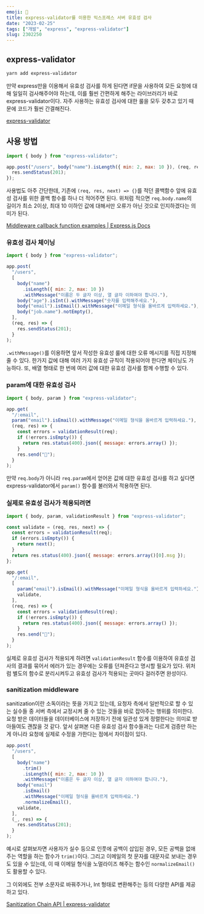 ```yaml
---
emoji: 💉
title: express-validator를 이용한 익스프레스 서버 유효성 검사
date: "2023-02-25"
tags: ["개발", "express", "express-validator"]
slug: 2302250
---
```


## express-validator

```sh
yarn add express-validator
```

만약 express만을 이용해서 유효성 검사를 하게 된다면 if문을 사용하여 모든 요청에 대해 일일히 검사해주어야 하는데, 이를 훨씬 간편하게 해주는 라이브러리가 바로 express-validator이다. 자주 사용하는 유효성 검사에 대한 룰을 모두 갖추고 있기 때문에 코드가 훨씬 간결해진다.

[express-validator](https://express-validator.github.io/docs/)

## 사용 방법

```javascript
import { body } from "express-validator";

app.post("/users", body("name").isLength({ min: 2, max: 10 }), (req, res) => {
  res.sendStatus(201);
});
```

사용법도 아주 간단한데, 기존에 `(req, res, next) => {}`를 적던 콜백함수 앞에 유효성 검사를 위한 콜백 함수를 하나 더 적어주면 된다. 위처럼 적으면 `req.body.name`의 길이가 최소 2이상, 최대 10 이하인 값에 대해서만 오류가 아닌 것으로 인지하겠다는 의미가 된다.

[Middleware callback function examples | Express.js Docs](https://expressjs.com/en/4x/api.html#middleware-callback-function-examples)

### 유효성 검사 체이닝

```javascript
import { body } from "express-validator";

app.post(
  "/users",
  [
    body("name")
      .isLength({ min: 2, max: 10 })
      .withMessage("이름은 두 글자 이상, 열 글자 이하여야 합니다."),
    body("age").isInt().withMessage("숫자를 입력해주세요."),
    body("email").isEmail().withMessage("이메일 형식을 올바르게 입력하세요."),
    body("job.name").notEmpty(),
  ],
  (req, res) => {
    res.sendStatus(201);
  }
);
```

`.withMessage()`를 이용하면 앞서 작성한 유효성 룰에 대한 오류 메시지를 직접 지정해줄 수 있다. 한가지 값에 대해 여러 가지 유효성 규칙이 적용되어야 한다면 체이닝도 가능하다. 또, 배열 형태로 한 번에 여러 값에 대한 유효성 검사를 함께 수행할 수 있다.

### param에 대한 유효성 검사

```javascript
import { body, param } from "express-validator";

app.get(
  "/:email",
  param("email").isEmail().withMessage("이메일 형식을 올바르게 입력하세요."),
  (req, res) => {
    const errors = validationResult(req);
    if (!errors.isEmpty()) {
      return res.status(400).json({ message: errors.array() });
    }
    res.send("💌");
  }
);
```

만약 `req.body`가 아니라 `req.param`에서 얻어온 값에 대한 유효성 검사를 하고 싶다면 express-validator에서 `param()` 함수를 불러와서 적용하면 된다.

### 실제로 유효성 검사가 적용되려면

```javascript
import { body, param, validationResult } from "express-validator";

const validate = (req, res, next) => {
  const errors = validationResult(req);
  if (errors.isEmpty()) {
    return next();
  }
  return res.status(400).json({ message: errors.array()[0].msg });
};

app.get(
  "/:email",
  [
    param("email").isEmail().withMessage("이메일 형식을 올바르게 입력하세요."),
    validate,
  ],
  (req, res) => {
    const errors = validationResult(req);
    if (!errors.isEmpty()) {
      return res.status(400).json({ message: errors.array() });
    }
    res.send("💌");
  }
);
```

실제로 유효성 검사가 적용되게 하려면 `validationResult` 함수를 이용하여 유효성 검사의 결과를 묶어서 에러가 있는 경우에는 오류를 던져준다고 명시할 필요가 있다. 위처럼 별도의 함수로 분리시켜두고 유효성 검사가 적용되는 곳마다 걸러주면 완성이다.

### sanitization middleware

sanitization이란 소독이라는 뜻을 가지고 있는데, 요청자 측에서 일반적으로 할 수 있는 실수들 중 서버 측에서 교정시켜 줄 수 있는 것들을 바로 잡아주는 행위를 의미한다. 요청 받은 데이터들을 데이터베이스에 저장하기 전에 일관성 있게 정렬한다는 의미로 받아들여도 괜찮을 것 같다. 앞서 살펴본 다른 유효성 검사 함수들과는 다르게 검증만 하는게 아니라 요청에 실제로 수정을 가한다는 점에서 차이점이 있다.

```javascript
app.post(
  "/users",
  [
    body("name")
      .trim()
      .isLength({ min: 2, max: 10 })
      .withMessage("이름은 두 글자 이상, 열 글자 이하여야 합니다."),
    body("email")
      .isEmail()
      .withMessage("이메일 형식을 올바르게 입력하세요.")
      .normalizeEmail(),
    validate,
  ],
  (_, res) => {
    res.sendStatus(201);
  }
);
```

예시로 살펴보자면 사용자가 실수 등으로 인풋에 공백이 삽입된 경우, 모든 공백을 없애주는 역할을 하는 함수가 `trim()`이다. 그리고 이메일의 첫 문자를 대문자로 보내는 경우도 있을 수 있는데, 이 때 이메일 형식을 노멀라이즈 해주는 함수인 `normalizeEmail()`도 활용할 수 있다.

그 이외에도 전부 소문자로 바꿔주거나, Int 형태로 변환해주는 등의 다양한 API를 제공하고 있다.

[Sanitization Chain API | express-validator](https://express-validator.github.io/docs/sanitization-chain-api)
